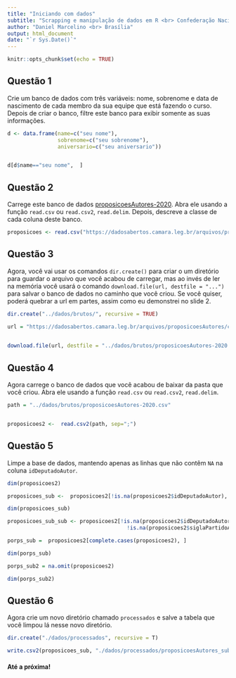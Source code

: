 ```yaml
---
title: "Iniciando com dados"
subtitle: "Scrapping e manipulação de dados em R <br> Confederação Nacional da Indústria - CNI"
author: "Daniel Marcelino <br> Brasília"
output: html_document
date: "`r Sys.Date()`"
---
```



```r
knitr::opts_chunk$set(echo = TRUE)
```




## Questão 1

Crie um banco de dados com três variáveis: nome, sobrenome e data de nascimento de cada membro da sua equipe que está fazendo o curso. Depois de criar o banco, filtre este banco para exibir somente as suas informações. 


```r

d <- data.frame(name=c("seu nome"), 
                sobrenome=c("seu sobrenome"), 
                aniversario=c("seu aniversario"))


d[d$name=="seu nome",  ]

```



## Questão 2    
 
Carrege este banco de dados [proposicoesAutores-2020](https://dadosabertos.camara.leg.br/arquivos/proposicoesAutores/csv/proposicoesAutores-2020.csv). Abra ele usando a função `read.csv` ou `read.csv2`, `read.delim`. Depois, descreve a classe de cada coluna deste banco. 

```r

proposicoes <- read.csv("https://dadosabertos.camara.leg.br/arquivos/proposicoesAutores/csv/proposicoesAutores-2020.csv", sep = ";")


```

## Questão 3

Agora, você vai usar os comandos `dir.create()` para criar o um diretório para guardar o arquivo que você acabou de carregar, mas ao invés de ler na memória você usará o comando `download.file(url, destfile = "...")` para salvar o banco de dados no caminho que você criou. Se você quiser, poderá quebrar a url em partes, assim como eu demonstrei no slide 2.

```r
dir.create("../dados/brutos/", recursive = TRUE)

url = "https://dadosabertos.camara.leg.br/arquivos/proposicoesAutores/csv/proposicoesAutores-2020.csv"

 
download.file(url, destfile = "../dados/brutos/proposicoesAutores-2020.csv")

```

## Questão 4

Agora carrege o banco de dados que você acabou de baixar da pasta que você criou. Abra ele usando a função `read.csv` ou `read.csv2`, `read.delim`.


```r

path = "../dados/brutos/proposicoesAutores-2020.csv"


proposicoes2 <-  read.csv2(path, sep=";")

```



## Questão 5

Limpe a base de dados, mantendo apenas as linhas que não contêm `NA` na coluna `idDeputadoAutor`. 

```r
dim(proposicoes2)
```

```r
proposicoes_sub <-  proposicoes2[!is.na(proposicoes2$idDeputadoAutor), ]

dim(proposicoes_sub)
```


```r
proposicoes_sub_sub <- proposicoes2[!is.na(proposicoes2$idDeputadoAutor) & 
                                      !is.na(proposicoes2$siglaPartidoAutor),]
```


```r
porps_sub =  proposicoes2[complete.cases(proposicoes2), ]

dim(porps_sub)
```

```r

porps_sub2 = na.omit(proposicoes2)

dim(porps_sub2)
```



## Questão 6

Agora crie um novo diretório chamado `processados` e salve a tabela que você limpou lá nesse novo diretório.


```r

dir.create("./dados/processados", recursive = T)

write.csv2(proposicoes_sub, "./dados/processados/proposicoesAutores_sub.csv", row.names = FALSE)

```




#### Até a próxima!


